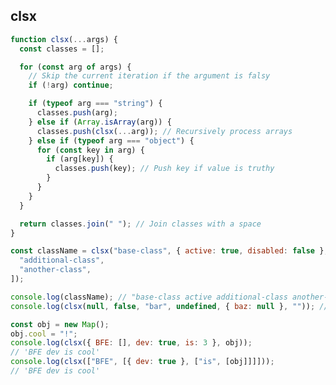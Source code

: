 
## clsx

```js
function clsx(...args) {
  const classes = [];

  for (const arg of args) {
    // Skip the current iteration if the argument is falsy
    if (!arg) continue;

    if (typeof arg === "string") {
      classes.push(arg);
    } else if (Array.isArray(arg)) {
      classes.push(clsx(...arg)); // Recursively process arrays
    } else if (typeof arg === "object") {
      for (const key in arg) {
        if (arg[key]) {
          classes.push(key); // Push key if value is truthy
        }
      }
    }
  }

  return classes.join(" "); // Join classes with a space
}

const className = clsx("base-class", { active: true, disabled: false }, [
  "additional-class",
  "another-class",
]);

console.log(className); // "base-class active additional-class another-class"
console.log(clsx(null, false, "bar", undefined, { baz: null }, "")); // bar

const obj = new Map();
obj.cool = "!";
console.log(clsx({ BFE: [], dev: true, is: 3 }, obj));
// 'BFE dev is cool'
console.log(clsx(["BFE", [{ dev: true }, ["is", [obj]]]]));
// 'BFE dev is cool'
```
